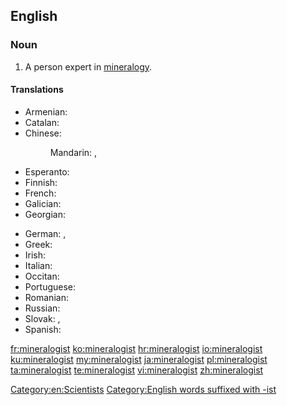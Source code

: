 ==English==

===Noun===
{{en-noun}}

# A person expert in [[mineralogy]].

====Translations====
{{trans-top|expert in mineralogy}}
* Armenian: {{t+|hy|հանքաբան}}
* Catalan: {{t|ca|mineralogista|m|f}}
* Chinese:
*: Mandarin: {{t|cmn|礦物學家|sc=Hani}}, {{t|cmn|矿物学家|tr=kuàngwùxuéjiā|sc=Hani}}
* Esperanto: {{t|eo|mineralogo}}
* Finnish: {{t+|fi|geologi}}
* French: {{t+|fr|minéralogiste|m|f}}
* Galician: {{t|gl|mineraloxista|m|f}}
* Georgian: {{t|ka|მინერალოგი}}
{{trans-mid}}
* German: {{t|de|Mineraloge|m}}, {{t|de|Mineralogin|f}}
* Greek: {{t+|el|ορυκτολόγος|c}}
* Irish: {{t|ga|mianreolaí|m}}
* Italian: {{t|it|mineralogista|m|f}}
* Occitan: {{t|oc|mineralogista|m|f}}
* Portuguese: {{t|pt|mineralogista|m|f}}
* Romanian: {{t+|ro|mineralog|m}}
* Russian: {{t+|ru|минера́лог|m}}
* Slovak: {{t|sk|mineralogička|f}}, {{t|sk|mineralóg|m}}
* Spanish: {{t+|es|mineralogista|m|f}}
{{trans-bottom}}

[[Category:en:Scientists]]
[[Category:English words suffixed with -ist]]

[[fr:mineralogist]]
[[ko:mineralogist]]
[[hr:mineralogist]]
[[io:mineralogist]]
[[ku:mineralogist]]
[[my:mineralogist]]
[[ja:mineralogist]]
[[pl:mineralogist]]
[[ta:mineralogist]]
[[te:mineralogist]]
[[vi:mineralogist]]
[[zh:mineralogist]]